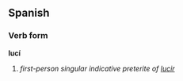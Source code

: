 ==Spanish==
===Verb form===
'''lucí'''

# ''first-person singular indicative preterite of [[lucir]]''